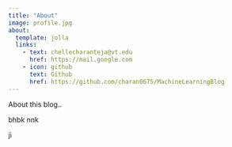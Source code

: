 ```yaml
---
title: "About"
image: profile.jpg
about:
  template: jolla
  links:
    - text: chellecharanteja@vt.edu
      href: https://mail.google.com
    - icon: github
      text: Github
      href: https://github.com/charan0675/MachineLearningBlog
---
```


About this blog..

bhbk nnk

ji
